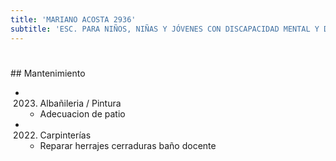 ```yaml
---
title: 'MARIANO ACOSTA 2936'
subtitle: 'ESC. PARA NIÑOS, NIÑAS Y JÓVENES CON DISCAPACIDAD MENTAL Y DE FORMACIÓN INTEGRAL N° 07 JUAN XXIII'
---
```


#


 ## Mantenimiento

*  (2023) Albañileria / Pintura 
    + Adecuacion de patio

*  (2022) Carpinterías 
    + Reparar herrajes cerraduras baño docente



